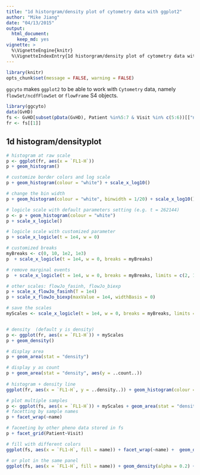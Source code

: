 ```yaml
---
title: "1d historgram/density plot of cytometry data with ggplot2"
author: "Mike Jiang"
date: "04/13/2015"
output:
  html_document:
    keep_md: yes
vignette: >    
  %\VignetteEngine{knitr}
  %\VignetteIndexEntry{1d historgram/density plot of cytometry data with ggplot2}        
---
```


```r
library(knitr)
opts_chunk$set(message = FALSE, warning = FALSE)
```

`ggcyto` makes `ggplot2` to be able to work with `Cytometry` data, namely `flowSet/ncdfFlowSet` or `flowFrame` S4 objects.


```r
library(ggcyto)
data(GvHD)
fs <- GvHD[subset(pData(GvHD), Patient %in%5:7 & Visit %in% c(5:6))[["name"]]]
fr <- fs[[1]]
```

## 1d histogram/densityplot
```r
# histogram at raw scale
p <- ggplot(fr, aes(x = `FL1-H`)) 
p + geom_histogram() 

# customize border colors and log scale 
p + geom_histogram(colour = "white") + scale_x_log10()

# change the bin width
p + geom_histogram(colour = "white", binwidth = 1/20) + scale_x_log10()

# logicle scale with default parameters setting (e.g. t = 262144)
p <- p + geom_histogram(colour = "white")
p + scale_x_logicle()

# logicle scale with customized parameter
p + scale_x_logicle(t = 1e4, w = 0)

# customized breaks
myBreaks <- c(0, 10, 1e2, 1e3)
p  + scale_x_logicle(t = 1e4, w = 0, breaks = myBreaks)

# remove marginal events
p  + scale_x_logicle(t = 1e4, w = 0, breaks = myBreaks, limits = c(2, 1e4))

# other scales: flowJo_fasinh, flowJo_biexp
p + scale_x_flowJo_fasinh(T = 1e4)
p + scale_x_flowJo_biexp(maxValue = 1e4, widthBasis = 0)

# save the scales
myScales <- scale_x_logicle(t = 1e4, w = 0, breaks = myBreaks, limits = c(2, 1e4))


# density  (default y is density)
p <- ggplot(fr, aes(x = `FL1-H`)) + myScales
p + geom_density() 

# display area
p + geom_area(stat = "density") 

# display y as count
p + geom_area(stat = "density", aes(y = ..count..))
  
# histogram + density line
ggplot(fr, aes(x = `FL1-H`, y = ..density..)) + geom_histogram(colour = "white") + geom_density(color = "red") + myScales

# plot multiple samples
p <- ggplot(fs, aes(x = `FL1-H`)) + myScales + geom_area(stat = "density")
# facetting by sample names
p + facet_wrap(~name) 

# faceeting by other pheno data stored in fs
p + facet_grid(Patient~Visit)

# fill with different colors
ggplot(fs, aes(x = `FL1-H`, fill = name)) + facet_wrap(~name) +  geom_density(alpha = 0.2) + myScales

# or plot in the same panel
ggplot(fs, aes(x = `FL1-H`, fill = name)) + geom_density(alpha = 0.2) + myScales
```

